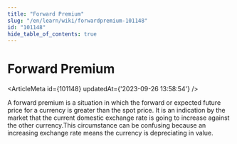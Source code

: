 ```yaml
---
title: "Forward Premium"
slug: "/en/learn/wiki/forwardpremium-101148"
id: "101148"
hide_table_of_contents: true
---
```



# Forward Premium

<ArticleMeta id={101148} updatedAt={'2023-09-26 13:58:54'} />
<div className='border-solid border-b border-t-0 my-4 border-[var(--ifm-color-gray-300)]' />

A forward premium is a situation in which the forward or expected future price for a currency is greater than the spot price. It is an indication by the market that the current domestic exchange rate is going to increase against the other currency.This circumstance can be confusing because an increasing exchange rate means the currency is depreciating in value.
